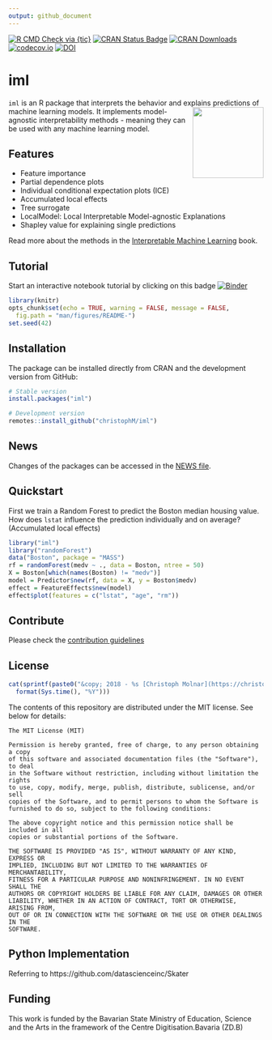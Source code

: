 ```yaml
---
output: github_document
---
```


<!-- badges: start -->
[![R CMD Check via {tic}](https://github.com/christophM/iml/workflows/R%20CMD%20Check%20via%20{tic}/badge.svg?branch=master)](https://github.com/christophM/iml/actions)
[![CRAN Status Badge](http://www.r-pkg.org/badges/version/iml)](https://CRAN.R-project.org/package=iml)
[![CRAN Downloads](http://cranlogs.r-pkg.org/badges/grand-total/iml)](https://cran.rstudio.com/web/packages/iml/index.html)
[![codecov.io](https://codecov.io/github/christophM/iml/coverage.svg?branch=master)](https://codecov.io/github/christophM/iml?branch=master)
[![DOI](http://joss.theoj.org/papers/10.21105/joss.00786/status.svg)](https://doi.org/10.21105/joss.00786)
<!-- badges: end -->

# iml

 `iml ` is an R package that interprets the behavior and explains predictions of machine learning models. <img src="https://github.com/christophM/iml/blob/master/man/figures/iml.png?raw=true" align="right" height=140/>
 It implements model-agnostic interpretability methods - meaning they can be used with any machine learning model.

## Features

- Feature importance
- Partial dependence plots
- Individual conditional expectation plots (ICE)
- Accumulated local effects
- Tree surrogate
- LocalModel: Local Interpretable Model-agnostic Explanations
- Shapley value for explaining single predictions

Read more about the methods in the [Interpretable Machine Learning](https://christophm.github.io/interpretable-ml-book/agnostic.html) book.

## Tutorial

Start an interactive notebook tutorial by clicking on this badge [![Binder](http://mybinder.org/badge.svg)](http://beta.mybinder.org/v2/gh/christophM/iml/master?filepath=./notebooks/tutorial-intro.ipynb)

```r
library(knitr)
opts_chunk$set(echo = TRUE, warning = FALSE, message = FALSE,
  fig.path = "man/figures/README-")
set.seed(42)
```

## Installation

The package can be installed directly from CRAN and the development version from GitHub:

```r
# Stable version
install.packages("iml")

# Development version
remotes::install_github("christophM/iml")
```

## News

Changes of the packages can be accessed in the [NEWS file](https://christophm.github.io/iml/news/index.html).

## Quickstart

First we train a Random Forest to predict the Boston median housing value.
How does `lstat` influence the prediction individually and on average? (Accumulated local effects)

```r
library("iml")
library("randomForest")
data("Boston", package = "MASS")
rf = randomForest(medv ~ ., data = Boston, ntree = 50)
X = Boston[which(names(Boston) != "medv")]
model = Predictor$new(rf, data = X, y = Boston$medv)
effect = FeatureEffects$new(model)
effect$plot(features = c("lstat", "age", "rm"))
```

## Contribute

Please check the [contribution guidelines](CONTRIBUTING.md)

## License

```r
cat(sprintf(paste0("&copy; 2018 - %s [Christoph Molnar](https://christophm.github.io/)"),
  format(Sys.time(), "%Y")))
```

The contents of this repository are distributed under the MIT license. See
below for details:
```
The MIT License (MIT)

Permission is hereby granted, free of charge, to any person obtaining a copy
of this software and associated documentation files (the "Software"), to deal
in the Software without restriction, including without limitation the rights
to use, copy, modify, merge, publish, distribute, sublicense, and/or sell
copies of the Software, and to permit persons to whom the Software is
furnished to do so, subject to the following conditions:

The above copyright notice and this permission notice shall be included in all
copies or substantial portions of the Software.

THE SOFTWARE IS PROVIDED "AS IS", WITHOUT WARRANTY OF ANY KIND, EXPRESS OR
IMPLIED, INCLUDING BUT NOT LIMITED TO THE WARRANTIES OF MERCHANTABILITY,
FITNESS FOR A PARTICULAR PURPOSE AND NONINFRINGEMENT. IN NO EVENT SHALL THE
AUTHORS OR COPYRIGHT HOLDERS BE LIABLE FOR ANY CLAIM, DAMAGES OR OTHER
LIABILITY, WHETHER IN AN ACTION OF CONTRACT, TORT OR OTHERWISE, ARISING FROM,
OUT OF OR IN CONNECTION WITH THE SOFTWARE OR THE USE OR OTHER DEALINGS IN THE
SOFTWARE.
```

## Python Implementation

Referring to https://github.com/datascienceinc/Skater

## Funding

This work is funded by the Bavarian State Ministry of Education, Science and the Arts in the framework of the Centre Digitisation.Bavaria (ZD.B)
